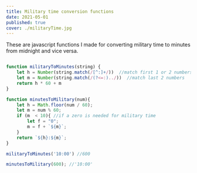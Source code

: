 ```yaml
---
title: Military time conversion functions
date: 2021-05-01
published: true
cover: ./militaryTime.jpg
---
```


These are javascript functions I made for converting military time to minutes from midnight and vice versa.


```js react-live

function militaryToMinutes(string) {
    let h = Number(string.match(/[^:]+/))  //match first 1 or 2 numbers
    let m = Number(string.match(/(?<=:)../))  //match last 2 numbers
    return h * 60 + m
}

function minutesToMilitary(num){
    let h = Math.floor(num / 60);
    let m = num % 60; 
    if (m  < 10){ //if a zero is needed for military time
        let f = "0";
        m = f + `${m}`;
    }
    return `${h}:${m}`;
}

militaryToMinutes('10:00') //600

minutesToMilitary(600); //'10:00'

```
